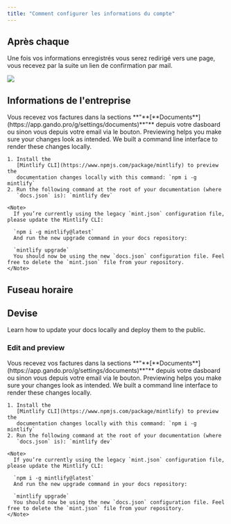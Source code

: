 ```yaml
---
title: "Comment configurer les informations du compte"
---
```


## Après chaque

Une fois vos informations enregistrés vous serez redirigé vers une page, vous recevez par la suite un lien de confirmation par mail.

<Frame>
  <img
    src="/images/email-verification.svg"
    style={{ borderRadius:"0.5rem" }}
  />
</Frame>

## Informations de l'entreprise

<AccordionGroup>
  <Accordion title="Ou est ce que reçois mes factures Gando">
    Vous recevez vos factures dans la sections **"**[**Documents**](https://app.gando.pro/g/settings/documents)**"** depuis votre dasboard ou sinon vous depuis votre email via le bouton.
  </Accordion>
  <Accordion title="Preview changes" icon="rectangle-terminal">
    Previewing helps you make sure your changes look as intended. We built a
    command line interface to render these changes locally.

    1. Install the
       [Mintlify CLI](https://www.npmjs.com/package/mintlify) to preview the
       documentation changes locally with this command: `npm i -g mintlify`
    2. Run the following command at the root of your documentation (where
       `docs.json` is): `mintlify dev`

    <Note>
      If you’re currently using the legacy `mint.json` configuration file, please update the Mintlify CLI:

      `npm i -g mintlify@latest`
      And run the new upgrade command in your docs repository:

      `mintlify upgrade`
      You should now be using the new `docs.json` configuration file. Feel free to delete the `mint.json` file from your repository.
    </Note>
  </Accordion>
</AccordionGroup>

## Fuseau horaire

## Devise

Learn how to update your docs locally and deploy them to the public.

### Edit and preview

<AccordionGroup>
  <Accordion title="Ou est ce que reçois mes factures Gando">
    Vous recevez vos factures dans la sections **"**[**Documents**](https://app.gando.pro/g/settings/documents)**"** depuis votre dasboard ou sinon vous depuis votre email via le bouton.
  </Accordion>
  <Accordion title="Preview changes" icon="rectangle-terminal">
    Previewing helps you make sure your changes look as intended. We built a
    command line interface to render these changes locally.

    1. Install the
       [Mintlify CLI](https://www.npmjs.com/package/mintlify) to preview the
       documentation changes locally with this command: `npm i -g mintlify`
    2. Run the following command at the root of your documentation (where
       `docs.json` is): `mintlify dev`

    <Note>
      If you’re currently using the legacy `mint.json` configuration file, please update the Mintlify CLI:

      `npm i -g mintlify@latest`
      And run the new upgrade command in your docs repository:

      `mintlify upgrade`
      You should now be using the new `docs.json` configuration file. Feel free to delete the `mint.json` file from your repository.
    </Note>
  </Accordion>
</AccordionGroup>
